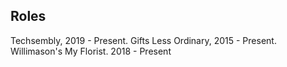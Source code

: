 ## Roles

<ProjectCard title="Chief Innovation Officer and Co-founder" link="https://www.techsembly.com/" bg="linear-gradient(to right, #D4145A 0%, #FBB03B 100%)">
Techsembly, 2019 - Present.
</ProjectCard>

<ProjectCard title="Chief Technology Officer" link="https://www.giftslessordinary.com/" bg="linear-gradient(to right, #662d8c 0%, #ed1e79 100%)">
Gifts Less Ordinary, 2015 - Present.
</ProjectCard>

<ProjectCard title="Chief Information Officer" link="https://www.myflorist.co.uk/" bg="linear-gradient(to right, #059344 0%, #f8ed21 100%)">
Willimason's My Florist. 2018 - Present
</ProjectCard>
